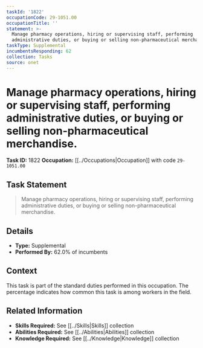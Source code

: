```yaml
---
taskId: '1822'
occupationCode: 29-1051.00
occupationTitle: ''
statement: >-
  Manage pharmacy operations, hiring or supervising staff, performing
  administrative duties, or buying or selling non-pharmaceutical merchandise.
taskType: Supplemental
incumbentsResponding: 62
collection: Tasks
source: onet
---
```

# Manage pharmacy operations, hiring or supervising staff, performing administrative duties, or buying or selling non-pharmaceutical merchandise.

**Task ID:** 1822
**Occupation:** [[../Occupations|Occupation]] with code `29-1051.00`

## Task Statement

> Manage pharmacy operations, hiring or supervising staff, performing administrative duties, or buying or selling non-pharmaceutical merchandise.

## Details

- **Type:** Supplemental
- **Performed By:** 62.0% of incumbents

## Context

This task is part of the standard duties performed in this occupation. The percentage indicates how common this task is among workers in the field.

## Related Information

- **Skills Required:** See [[../Skills|Skills]] collection
- **Abilities Required:** See [[../Abilities|Abilities]] collection
- **Knowledge Required:** See [[../Knowledge|Knowledge]] collection
